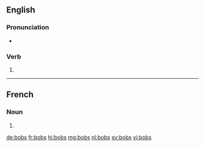 {{also|Bobs|BOBs}}
==English==

===Pronunciation===
* {{rhymes|ɒbz|lang=en}}

===Verb===
{{head|en|verb form}}

# {{en-third-person singular of|bob}}

----

==French==

===Noun===
{{head|fr|noun plural form|g=?}}

# {{plural of|bob|lang=fr}}

[[de:bobs]]
[[fr:bobs]]
[[hi:bobs]]
[[mg:bobs]]
[[nl:bobs]]
[[sv:bobs]]
[[vi:bobs]]